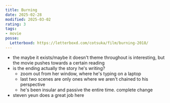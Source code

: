 ```yaml
---
title: Burning
date: 2025-02-28
modified: 2025-03-02
rating: 3
tags:
- movie
posse:
  Letterboxd: https://letterboxd.com/cotsuka/film/burning-2018/
---
```


- the maybe it exists/maybe it doesn't theme throughout is interesting, but the movie pushes towards a certain reading
- is the ending actually the story he's writing?
  - zoom out from her window, where he's typing on a laptop
  - last two scenes are only ones where we aren't chained to his perspective
  - he's been insular and passive the entire time. complete change
- steven yeun does a great job here